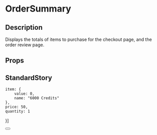 
<Meta title="general/order-summary" component={OrderSummary} />

# OrderSummary

## Description
Displays the totals of items to purchase for the checkout page, and the order review page.

## Props
<Props of={OrderSummary} />

## StandardStory
	item: {
		value: 0,
		name: "6000 Credits"
	},
	price: 50,
	quantity: 1
}]

<Preview>
	<Story name="standard">
		<div style={{ width: 250 }}>
			<OrderSummary orderDetails={orderDetails}>
				<Button text="Submit" />
			</OrderSummary>
		</div>
	</Story>
</Preview>
